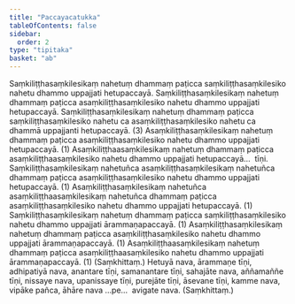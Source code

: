 ```yaml
---
title: "Paccayacatukka"
tableOfContents: false
sidebar:
  order: 2
type: "tipitaka"
basket: "ab"
---
```



<DynamicBreadcrumb />

<Division number="71">

<Paragraph number="231">
Saṃkiliṭṭhasaṃkilesikaṃ nahetuṃ dhammaṃ paṭicca saṃkiliṭṭhasaṃkilesiko nahetu dhammo uppajjati hetupaccayā. Saṃkiliṭṭhasaṃkilesikaṃ nahetuṃ dhammaṃ paṭicca asaṃkiliṭṭhasaṃkilesiko nahetu dhammo uppajjati hetupaccayā. Saṃkiliṭṭhasaṃkilesikaṃ nahetuṃ dhammaṃ paṭicca saṃkiliṭṭhasaṃkilesiko nahetu ca asaṃkiliṭṭhasaṃkilesiko nahetu ca dhammā uppajjanti hetupaccayā. (3)
</Paragraph>

<Paragraph number="232">
Asaṃkiliṭṭhasaṃkilesikaṃ nahetuṃ dhammaṃ paṭicca asaṃkiliṭṭhasaṃkilesiko nahetu dhammo uppajjati hetupaccayā. (1)
</Paragraph>

<Paragraph number="233">
Asaṃkiliṭṭhaasaṃkilesikaṃ nahetuṃ dhammaṃ paṭicca asaṃkiliṭṭhaasaṃkilesiko nahetu dhammo uppajjati hetupaccayā…  tīṇi.
</Paragraph>

<Paragraph number="234">
Saṃkiliṭṭhasaṃkilesikaṃ nahetuñca asaṃkiliṭṭhasaṃkilesikaṃ nahetuñca dhammaṃ paṭicca asaṃkiliṭṭhasaṃkilesiko nahetu dhammo uppajjati hetupaccayā. (1)
</Paragraph>

<Paragraph number="235">
Asaṃkiliṭṭhasaṃkilesikaṃ nahetuñca asaṃkiliṭṭhaasaṃkilesikaṃ nahetuñca dhammaṃ paṭicca asaṃkiliṭṭhasaṃkilesiko nahetu dhammo uppajjati hetupaccayā. (1)
</Paragraph>

</Division>
<Division number="72">

<Paragraph number="236">
Saṃkiliṭṭhasaṃkilesikaṃ nahetuṃ dhammaṃ paṭicca saṃkiliṭṭhasaṃkilesiko nahetu dhammo uppajjati ārammaṇapaccayā. (1)
</Paragraph>

<Paragraph number="237">
Asaṃkiliṭṭhasaṃkilesikaṃ nahetuṃ dhammaṃ paṭicca asaṃkiliṭṭhasaṃkilesiko nahetu dhammo uppajjati ārammaṇapaccayā. (1)
</Paragraph>

<Paragraph number="238">
Asaṃkiliṭṭhaasaṃkilesikaṃ nahetuṃ dhammaṃ paṭicca asaṃkiliṭṭhaasaṃkilesiko nahetu dhammo uppajjati ārammaṇapaccayā. (1) (Saṃkhittaṃ.)
</Paragraph>

</Division>
<Division number="73">

<Paragraph number="239">
Hetuyā nava, ārammaṇe tīṇi, adhipatiyā nava, anantare tīṇi, samanantare tīṇi, sahajāte nava, aññamaññe tīṇi, nissaye nava, upanissaye tīṇi, purejāte tīṇi, āsevane tīṇi, kamme nava, vipāke pañca, āhāre nava …pe…  avigate nava. (Saṃkhittaṃ.)
</Paragraph>
</Division>